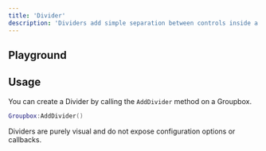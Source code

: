 ```yaml
---
title: 'Divider'
description: 'Dividers add simple separation between controls inside a groupbox.'
---
```



## Playground

<DividerPlayground />

## Usage

You can create a Divider by calling the `AddDivider` method on a Groupbox.

```lua
Groupbox:AddDivider()
```

Dividers are purely visual and do not expose configuration options or callbacks.
